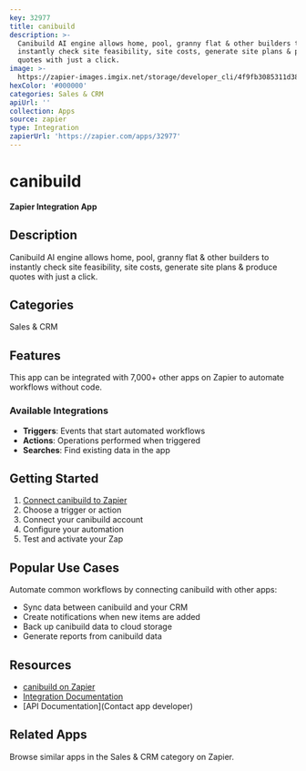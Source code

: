```yaml
---
key: 32977
title: canibuild
description: >-
  Canibuild AI engine allows home, pool, granny flat & other builders to
  instantly check site feasibility, site costs, generate site plans & produce
  quotes with just a click.
image: >-
  https://zapier-images.imgix.net/storage/developer_cli/4f9fb3085311d3826b7c558c653a7281.png?auto=format%2Ccompress&ixlib=python-3.0.0&q=50
hexColor: '#000000'
categories: Sales & CRM
apiUrl: ''
collection: Apps
source: zapier
type: Integration
zapierUrl: 'https://zapier.com/apps/32977'
---
```

# canibuild

**Zapier Integration App**

## Description

Canibuild AI engine allows home, pool, granny flat & other builders to instantly check site feasibility, site costs, generate site plans & produce quotes with just a click.

## Categories

Sales & CRM

## Features

This app can be integrated with 7,000+ other apps on Zapier to automate workflows without code.

### Available Integrations

- **Triggers**: Events that start automated workflows
- **Actions**: Operations performed when triggered
- **Searches**: Find existing data in the app

## Getting Started

1. [Connect canibuild to Zapier](https://zapier.com/apps/32977)
2. Choose a trigger or action
3. Connect your canibuild account
4. Configure your automation
5. Test and activate your Zap

## Popular Use Cases

Automate common workflows by connecting canibuild with other apps:

- Sync data between canibuild and your CRM
- Create notifications when new items are added
- Back up canibuild data to cloud storage
- Generate reports from canibuild data

## Resources

- [canibuild on Zapier](https://zapier.com/apps/32977)
- [Integration Documentation](https://zapier.com/apps/32977/integrations)
- [API Documentation](Contact app developer)

## Related Apps

Browse similar apps in the Sales & CRM category on Zapier.
